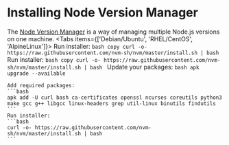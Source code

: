 
# Installing Node Version Manager

The [Node Version Manager](https://github.com/nvm-sh/nvm) is a way of managing multiple Node.js versions on one machine.
<Tabs items={['Debian/Ubuntu', 'RHEL/CentOS', 'AlpineLinux']}>
  <Tab>
    Run installer:
    ```bash copy
    curl -o- https://raw.githubusercontent.com/nvm-sh/nvm/master/install.sh | bash
    ```
  </Tab>
  <Tab>
    Run installer:
    ```bash copy
    curl -o- https://raw.githubusercontent.com/nvm-sh/nvm/master/install.sh | bash
    ```
  </Tab>
  <Tab>
    Update your packages:
    ```bash
    apk upgrade --available
    ```

    Add required packages:
    ```bash
    apk add -U curl bash ca-certificates openssl ncurses coreutils python3 make gcc g++ libgcc linux-headers grep util-linux binutils findutils
    ```
    Run installer:
    ```bash
    curl -o- https://raw.githubusercontent.com/nvm-sh/nvm/master/install.sh | bash
    ```
  </Tab>
</Tabs>
